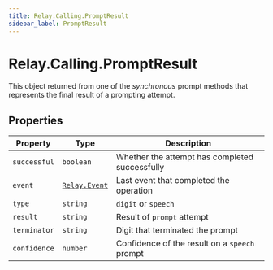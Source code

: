 ```yaml
---
title: Relay.Calling.PromptResult
sidebar_label: PromptResult
---
```


[relay-event]: /sdks/reference/realtime-sdk/v2/sdks/nodejs/event

# Relay.Calling.PromptResult

This object returned from one of the _synchronous_ prompt methods that represents the final result of a prompting attempt.

## Properties

| Property | Type | Description |
| -------- | ---- | ----------- |
| `successful` | `boolean` | Whether the attempt has completed successfully |
| `event` | [`Relay.Event`][relay-event] | Last event that completed the operation |
| `type` | `string` | `digit` or `speech` |
| `result` | `string` | Result of `prompt` attempt |
| `terminator` | `string` | Digit that terminated the prompt |
| `confidence` | `number` | Confidence of the result on a `speech` prompt |